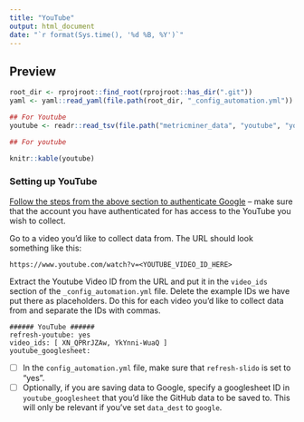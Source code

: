 ```yaml
---
title: "YouTube"
output: html_document
date: "`r format(Sys.time(), '%d %B, %Y')`"
---
```


## Preview

```r
root_dir <- rprojroot::find_root(rprojroot::has_dir(".git"))
yaml <- yaml::read_yaml(file.path(root_dir, "_config_automation.yml"))

## For Youtube
youtube <- readr::read_tsv(file.path("metricminer_data", "youtube", "youtube.tsv"))

## For youtube
```

```r
knitr::kable(youtube)
```

### Setting up YouTube

[Follow the steps from the above section to authenticate Google](#setting-up-google-authentication) -- make sure that the account you have authenticated for has access to the YouTube you wish to collect.

Go to a video you'd like to collect data from. The URL should look something like this:
```
https://www.youtube.com/watch?v=<YOUTUBE_VIDEO_ID_HERE>
```
Extract the Youtube Video ID from the URL and put it in the `video_ids` section of the `_config_automation.yml` file. Delete the example IDs we have put there as placeholders.
Do this for each video you'd like to collect data from and separate the IDs with commas.

```
###### YouTube ######
refresh-youtube: yes
video_ids: [ XN_QPRrJZAw, YkYnni-WuaQ ]
youtube_googlesheet:
```

- [ ] In the `config_automation.yml` file, make sure that `refresh-slido` is set to "yes".
- [ ] Optionally, if you are saving data to Google, specify a googlesheet ID in `youtube_googlesheet` that you'd like the GitHub data to be saved to. This will only be relevant if you've set `data_dest` to `google`.
